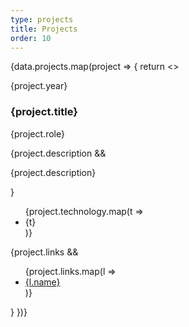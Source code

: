 ```yaml
---
type: projects
title: Projects
order: 10
---
```




<div>{data.projects.map(project => {
    return <>
    <p>{project.year}</p>
    <h3>{project.title}</h3>
    <p>{project.role}</p>
    {project.description && <p>{project.description}</p>}
    <ul>
        {project.technology.map(t => <li>{t}</li>)}
    </ul>
    {project.links && <ul>
        {project.links.map(l => <li><a href={l.url}>{l.name}</a></li>)}
    </ul>}
    </>
})}</div>